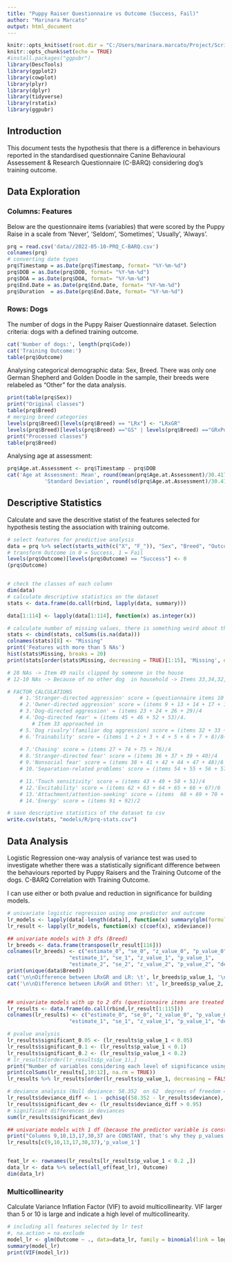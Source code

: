 ```yaml
---
title: "Puppy Raiser Questionnaire vs Outcome (Success, Fail)"
author: "Marinara Marcato"
output: html_document
---
```


```r
knitr::opts_knit$set(root.dir = "C:/Users/marinara.marcato/Project/Scripts/dog_questionnaires")
knitr::opts_chunk$set(echo = TRUE)
#install.packages("ggpubr")
library(DescTools)
library(ggplot2)
library(cowplot)
library(plyr)
library(dplyr)
library(tidyverse)
library(rstatix)
library(ggpubr)
```

## Introduction 
This document tests the hypothesis that there is a difference in behaviours reported in the standardised questionnaire Canine Behavioural Assessement & Research Questionnaire (C-BARQ) considering dog's training outcome.

## Data Exploration
### Columns: Features
Below are the questionnaire items (variables) that were scored by the Puppy Raise in a scale from 'Never', 'Seldom', 'Sometimes', 'Usually', 'Always'. 

```r
prq = read.csv('data//2022-05-10-PRQ_C-BARQ.csv')
colnames(prq)
# converting date types
prq$Timestamp = as.Date(prq$Timestamp, format= "%Y-%m-%d")
prq$DOB = as.Date(prq$DOB, format= "%Y-%m-%d")
prq$DOA = as.Date(prq$DOA, format= "%Y-%m-%d")
prq$End.Date = as.Date(prq$End.Date, format= "%Y-%m-%d")
prq$Duration  = as.Date(prq$End.Date, format= "%Y-%m-%d")
```

### Rows: Dogs
The number of dogs in the Puppy Raiser Questionnaire dataset. Selection criteria: dogs with a defined training outcome.
```r
cat('Number of dogs:', length(prq$Code))
cat('Training Outcome:')
table(prq$Outcome)
```
Analysing categorical demographic data: Sex, Breed. There was only one German Shepherd and Golden Doodle in the sample, their breeds were relabeled as "Other" for the data analysis.
```r
print(table(prq$Sex))
print("Original classes")
table(prq$Breed)
# merging breed categories
levels(prq$Breed)[levels(prq$Breed) == "LRx"] <- "LRxGR"
levels(prq$Breed)[levels(prq$Breed) =="GS" | levels(prq$Breed) =="GRxPoodle"] <- "Other"
print("Processed classes")
table(prq$Breed)
```

Analysing age at assessment:
```r
prq$Age.at.Assessment <- prq$Timestamp - prq$DOB
cat('Age at Assessment: Mean', round(mean(prq$Age.at.Assessment)/30.417, 2), 
            'Standard Deviation', round(sd(prq$Age.at.Assessment)/30.417, 2))
```

## Descriptive Statistics
Calculate and save the descritive statist of the features selected for hypothesis testing the association with training outcome. 

```r
# select features for predictive analysis
data = prq %>% select(starts_with(c("X⁠", "F_")), "Sex", "Breed", "Outcome")
# transform Outcome in 0 = Success, 1 = Fail
levels(prq$Outcome)[levels(prq$Outcome) == "Success"] <- 0
(prq$Outcome)


# check the classes of each column
dim(data)
# calculate descriptive statistics on the dataset
stats <- data.frame(do.call(rbind, lapply(data, summary)))

data[1:114] <- lapply(data[1:114], function(x) as.integer(x))

# calculate number of missing values, there is something weird about the NAs calculations using summary
stats <- cbind(stats, colSums(is.na(data)))
colnames(stats)[8] <- "Missing"
print('Features with more than 5 NAs')
hist(stats$Missing, breaks = 20)
print(stats[order(stats$Missing, decreasing = TRUE)[1:15], 'Missing', drop = FALSE])

# 28 NAs -> Item 49 nails clipped by someone in the house
# 12-10 NAs -> Because of no other dog  in household -> Items 33,34,32,35

# FACTOR CALCULATIONS
    # 1.'Stranger-directed aggression' score = (questionnaire items 10 + 11 + 12 + 15 + 16 + 18 + 20 + 21 + 22 + 28)/10.
    # 2.'Owner-directed aggression' score = (items 9 + 13 + 14 + 17 + 19 + 25 + 30 + 31)/8.
    # 3.'Dog-directed aggression' = (items 23 + 24 + 26 + 29)/4
    # 4.'Dog-directed fear' = (items 45 + 46 + 52 + 53)/4.
        # Item 33 approached in 
    # 5.'Dog rivalry'(familiar dog aggression) score = (items 32 + 33 + 34 + 35)/4
    # 6.'Trainability' score = (items 1 + 2 + 3 + 4 + 5 + 6 + 7 + 8)/8—remember to reverse scoring order for items 5, 6 & 7 (see above).
        
    # 7.'Chasing' score = (items 27 + 74 + 75 + 76)/4
    # 8.'Stranger-directed fear' score = (items 36 + 37 + 39 + 40)/4
    # 9.'Nonsocial fear' score = (items 38 + 41 + 42 + 44 + 47 + 48)/6
    # 10.'Separation-related problems' score = (items 54 + 55 + 56 + 57 + 58 + 59 + 60 + 61)/8

    # 11.'Touch sensitivity' score = (items 43 + 49 + 50 + 51)/4
    # 12.'Excitability' score = (items 62 + 63 + 64 + 65 + 66 + 67)/6
    # 13.'Attachment/attention-seeking' score = (items  68 + 69 + 70 + 71 + 72 + 73)/6
    # 14.'Energy' score = (items 91 + 92)/2

# save descriptive statistics of the dataset to csv
write.csv(stats, "models/R/prq-stats.csv") 
```

## Data Analysis
Logistic Regression one-way analysis of variance test was used to investigate whether there was a statistically significant difference between the behaviours reported by Puppy Raisers and the Training Outcome of the dogs.
C-BARQ Correlation with Training Outcome. 

I can use either or both pvalue and reduction in significance for building models.
```r
# univariate logistic regression using one predictor and outcome
lr_models <- lapply(data[-length(data)], function(x) summary(glm(formula = Outcome ~ x, data = data, family = binomial(link = logit), na.action = na.exclude)))
lr_result <- lapply(lr_models, function(x) c(coef(x), x$deviance))

## univariate models with 3 dfs (Breed)
lr_breeds <- data.frame(transpose(lr_result[116]))
colnames(lr_breeds) <- c("estimate_0", "se_0", "z_value_0", "p_value_0", 
                    "estimate_1", "se_1", "z_value_1", "p_value_1", 
                    "estimate_2", "se_2", "z_value_2", "p_value_2", "deviance")
print(unique(data$Breed))
cat('\n\nDifference between LRxGR and LR: \t', lr_breeds$p_value_1, '\nnot significant')
cat('\n\nDifference between LRxGR and Other: \t', lr_breeds$p_value_2, '\nnot significant')


## univariate models with up to 2 dfs (questionnaire items are treated as numerical)
lr_results <- data.frame(do.call(rbind,lr_result[1:115]))
colnames(lr_results) <- c("estimate_0", "se_0", "z_value_0", "p_value_0", 
                    "estimate_1", "se_1", "z_value_1", "p_value_1", "deviance")

# pvalue analysis
lr_results$significant_0.05 <- (lr_results$p_value_1 < 0.05)
lr_results$significant_0.1 <- (lr_results$p_value_1 < 0.1)
lr_results$significant_0.2 <- (lr_results$p_value_1 < 0.2)
# lr_results[order(lr_results$p_value_1),]
print("Number of variables considering each level of significance using Logistic test")
print(colSums(lr_results[,10:12], na.rm = TRUE))
lr_results %>% lr_results[order(lr_results$p_value_1, decreasing = FALSE), 'p_value_1' , drop = FALSE]

# deviance analysis (Null deviance: 58.352  on 62  degrees of freedom = N-1)
lr_results$deviance_diff <- 1 - pchisq((58.352 - lr_results$deviance), 1, lower.tail = FALSE)
lr_results$significant_dev <- (lr_results$deviance_diff > 0.95)
# significant differences in deviances
sum(lr_results$significant_dev)

## univariate models with 1 df (because the predictor variable is constant)
print("Columns 9,10,13,17,30,37 are CONSTANT, that's why they p_values are so high")
lr_results[c(9,10,13,17,30,37),'p_value_1']


feat_lr <- rownames(lr_results[lr_results$p_value_1 < 0.2 ,])
data_lr <- data %>% select(all_of(feat_lr), Outcome)
dim(data_lr)
```

### Multicollinearity
Calculate Variance Inflation Factor (VIF) to avoid multicollinearity. 
VIF larger than 5 or 10 is large and indicate a high level of multicollinearity.

```r
# including all features selected by lr test
#, na.action = na.exclude
model_lr <- glm(Outcome ~ ., data=data_lr, family = binomial(link = logit))
summary(model_lr)
print(VIF(model_lr))
```

